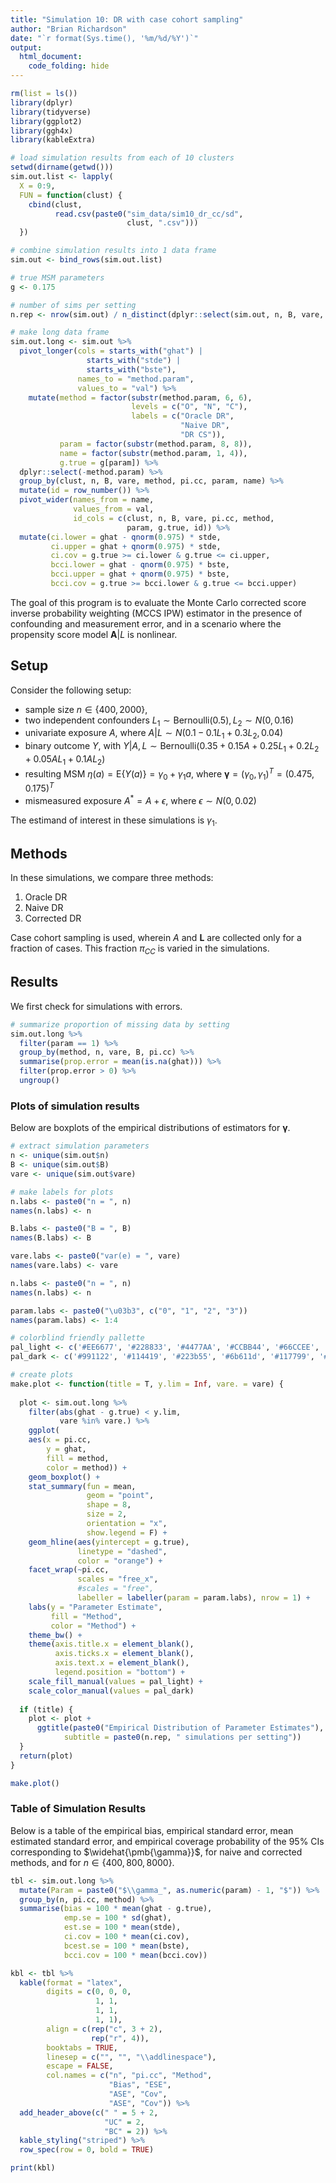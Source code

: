 ```yaml
---
title: "Simulation 10: DR with case cohort sampling"
author: "Brian Richardson"
date: "`r format(Sys.time(), '%m/%d/%Y')`"
output:
  html_document:
    code_folding: hide
---
```


```r

rm(list = ls())
library(dplyr)
library(tidyverse)
library(ggplot2)
library(ggh4x)
library(kableExtra)

```

```r

# load simulation results from each of 10 clusters
setwd(dirname(getwd()))
sim.out.list <- lapply(
  X = 0:9,
  FUN = function(clust) {
    cbind(clust,
          read.csv(paste0("sim_data/sim10_dr_cc/sd",
                          clust, ".csv")))
  })

# combine simulation results into 1 data frame
sim.out <- bind_rows(sim.out.list)

# true MSM parameters
g <- 0.175

# number of sims per setting
n.rep <- nrow(sim.out) / n_distinct(dplyr::select(sim.out, n, B, vare, pi.cc))

# make long data frame
sim.out.long <- sim.out %>% 
  pivot_longer(cols = starts_with("ghat") |
                 starts_with("stde") |
                 starts_with("bste"), 
               names_to = "method.param",
               values_to = "val") %>% 
    mutate(method = factor(substr(method.param, 6, 6),
                           levels = c("O", "N", "C"),
                           labels = c("Oracle DR",
                                      "Naive DR",
                                      "DR CS")),
           param = factor(substr(method.param, 8, 8)),
           name = factor(substr(method.param, 1, 4)),
           g.true = g[param]) %>% 
  dplyr::select(-method.param) %>% 
  group_by(clust, n, B, vare, method, pi.cc, param, name) %>% 
  mutate(id = row_number()) %>% 
  pivot_wider(names_from = name,
              values_from = val,
              id_cols = c(clust, n, B, vare, pi.cc, method,
                          param, g.true, id)) %>% 
  mutate(ci.lower = ghat - qnorm(0.975) * stde,
         ci.upper = ghat + qnorm(0.975) * stde,
         ci.cov = g.true >= ci.lower & g.true <= ci.upper,
         bcci.lower = ghat - qnorm(0.975) * bste,
         bcci.upper = ghat + qnorm(0.975) * bste,
         bcci.cov = g.true >= bcci.lower & g.true <= bcci.upper)

```

The goal of this program is to evaluate the Monte Carlo corrected score inverse probability weighting (MCCS IPW) estimator in the presence of confounding and measurement error, and in a scenario where the propensity score model $\pmb{A}|L$ is nonlinear.

## Setup

Consider the following setup:

* sample size $n\in\{400,2000\}$,
* two independent confounders $L_1 \sim \textrm{Bernoulli}(0.5), L_2 \sim N(0, 0.16)$
* univariate exposure $A$, where $A|L \sim N(0.1 - 0.1L_1 + 0.3L_2, 0.04)$
* binary outcome $Y$, with $Y|A,L \sim \textrm{Bernoulli}(0.35 + 0.15A + 0.25L_1 + 0.2L_2 + 0.05AL_1 + 0.1AL_2)$
* resulting MSM $\eta(a) = \textrm{E}\{Y(a)\} = \gamma_0 + \gamma_1a$, where $\pmb{\gamma} = (\gamma_0, \gamma_1)^T = (0.475, 0.175)^T$
* mismeasured exposure $A^* = A + \epsilon$, where $\epsilon \sim N(0, 0.02)$

The estimand of interest in these simulations is $\gamma_1$.

## Methods

In these simulations, we compare three methods:

1) Oracle DR
2) Naive DR
3) Corrected DR

Case cohort sampling is used, wherein $A$ and $\pmb{L}$ are collected only for a fraction of cases. This fraction $\pi_{CC}$ is varied in the simulations.

## Results

We first check for simulations with errors.

```r

# summarize proportion of missing data by setting
sim.out.long %>% 
  filter(param == 1) %>% 
  group_by(method, n, vare, B, pi.cc) %>% 
  summarise(prop.error = mean(is.na(ghat))) %>% 
  filter(prop.error > 0) %>% 
  ungroup()

```

### Plots of simulation results

Below are boxplots of the empirical distributions of estimators for $\pmb{\gamma}$.

```r

# extract simulation parameters
n <- unique(sim.out$n)
B <- unique(sim.out$B)
vare <- unique(sim.out$vare)

# make labels for plots
n.labs <- paste0("n = ", n)
names(n.labs) <- n

B.labs <- paste0("B = ", B)
names(B.labs) <- B

vare.labs <- paste0("var(e) = ", vare)
names(vare.labs) <- vare

n.labs <- paste0("n = ", n)
names(n.labs) <- n

param.labs <- paste0("\u03b3", c("0", "1", "2", "3"))
names(param.labs) <- 1:4

# colorblind friendly pallette
pal_light <- c('#EE6677', '#228833', '#4477AA', '#CCBB44', '#66CCEE', '#AA3377', '#BBBBBB')
pal_dark <- c('#991122', '#114419', '#223b55', '#6b611d', '#117799', '#55193b', '#5d5d5d')

```

```r

# create plots
make.plot <- function(title = T, y.lim = Inf, vare. = vare) {
  
  plot <- sim.out.long %>% 
    filter(abs(ghat - g.true) < y.lim,
           vare %in% vare.) %>% 
    ggplot(
    aes(x = pi.cc,
        y = ghat,
        fill = method,
        color = method)) +
    geom_boxplot() +
    stat_summary(fun = mean,
                 geom = "point",
                 shape = 8,
                 size = 2,
                 orientation = "x",
                 show.legend = F) +
    geom_hline(aes(yintercept = g.true),
               linetype = "dashed",
               color = "orange") +
    facet_wrap(~pi.cc,
               scales = "free_x",
               #scales = "free",
               labeller = labeller(param = param.labs), nrow = 1) +
    labs(y = "Parameter Estimate",
         fill = "Method",
         color = "Method") +
    theme_bw() +
    theme(axis.title.x = element_blank(),
          axis.ticks.x = element_blank(),
          axis.text.x = element_blank(),
          legend.position = "bottom") +
    scale_fill_manual(values = pal_light) +
    scale_color_manual(values = pal_dark)
  
  if (title) {
    plot <- plot + 
      ggtitle(paste0("Empirical Distribution of Parameter Estimates"),
            subtitle = paste0(n.rep, " simulations per setting"))
  }
  return(plot)
}

```

```r

make.plot()

```

### Table of Simulation Results

Below is a table of the empirical bias, empirical standard error, mean estimated standard error, and empirical coverage probability of the 95% CIs corresponding to $\widehat{\pmb{\gamma}}$, for naive and corrected methods, and for $n \in \{400, 800, 8000\}$.

```r

tbl <- sim.out.long %>% 
  mutate(Param = paste0("$\\gamma_", as.numeric(param) - 1, "$")) %>% 
  group_by(n, pi.cc, method) %>% 
  summarise(bias = 100 * mean(ghat - g.true),
            emp.se = 100 * sd(ghat),
            est.se = 100 * mean(stde),
            ci.cov = 100 * mean(ci.cov),
            bcest.se = 100 * mean(bste),
            bcci.cov = 100 * mean(bcci.cov))

kbl <- tbl %>% 
  kable(format = "latex",
        digits = c(0, 0, 0,
                   1, 1,
                   1, 1,
                   1, 1),
        align = c(rep("c", 3 + 2),
                  rep("r", 4)),
        booktabs = TRUE,
        linesep = c("", "", "\\addlinespace"),
        escape = FALSE,
        col.names = c("n", "pi.cc", "Method",
                      "Bias", "ESE",
                      "ASE", "Cov",
                      "ASE", "Cov")) %>%
  add_header_above(c(" " = 5 + 2,
                     "UC" = 2,
                     "BC" = 2)) %>% 
  kable_styling("striped") %>% 
  row_spec(row = 0, bold = TRUE)

print(kbl)
  
```


